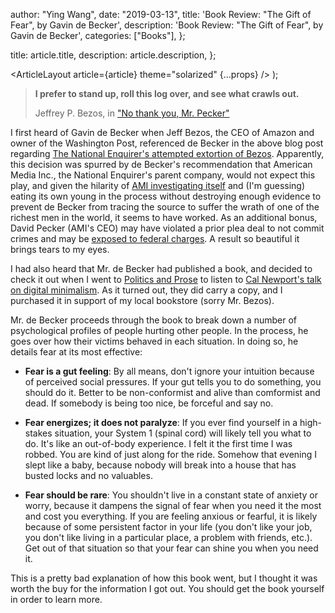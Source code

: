 
  author: "Ying Wang",
  date: "2019-03-13",
  title: 'Book Review: "The Gift of Fear", by Gavin de Becker',
  description: 'Book Review: "The Gift of Fear", by Gavin de Becker',
  categories: ["Books"],
};

  title: article.title,
  description: article.description,
};

  <ArticleLayout article={article} theme="solarized" {...props} />
);

> **I prefer to stand up, roll this log over, and see what crawls out.**
>
> Jeffrey P. Bezos, in ["No thank you, Mr.
> Pecker"](https://medium.com/@jeffreypbezos/no-thank-you-mr-pecker-146e3922310f)

I first heard of Gavin de Becker when Jeff Bezos, the CEO of Amazon and owner of
the Washington Post, referenced de Becker in the above blog post regarding [The
National Enquirer's attempted extortion of
Bezos](https://apnews.com/b8122770a15d43b88dfdcd9655912134). Apparently, this
decision was spurred by de Becker's recommendation that American Media Inc., the
National Enquirer's parent company, would not expect this play, and given the
hilarity of [AMI investigating
itself](https://www.nbcnews.com/news/all/ami-investigate-bezos-extortion-allegation-says-it-acted-lawfully-n969276)
and (I'm guessing) eating its own young in the process without destroying enough
evidence to prevent de Becker from tracing the source to suffer the wrath of one
of the richest men in the world, it seems to have worked. As an additional
bonus, David Pecker (AMI's CEO) may have violated a prior plea deal to not
commit crimes and may be [exposed to federal
charges](https://pagesix.com/2019/02/08/blackmail-scandal-could-leave-enquirer-boss-pecker-facing-federal-charges/).
A result so beautiful it brings tears to my eyes.

I had also heard that Mr. de Becker had published a book, and decided to check
it out when I went to [Politics and Prose](https://www.politics-prose.com/) to
listen to [Cal Newport's talk on digital
minimalism](https://www.politics-prose.com/event/book/cal-newport-digital-minimalism-choosing-focused-life-in-noisy-world).
As it turned out, they did carry a copy, and I purchased it in support of my
local bookstore (sorry Mr. Bezos).

Mr. de Becker proceeds through the book to break down a number of psychological
profiles of people hurting other people. In the process, he goes over how their
victims behaved in each situation. In doing so, he details fear at its most
effective:

- **Fear is a gut feeling**: By all means, don't ignore your intuition because
  of perceived social pressures. If your gut tells you to do something, you
  should do it. Better to be non-conformist and alive than comformist and dead.
  If somebody is being too nice, be forceful and say no.

- **Fear energizes; it does not paralyze**: If you ever find yourself in a
  high-stakes situation, your System 1 (spinal cord) will likely tell you what
  to do. It's like an out-of-body experience. I felt it the first time I was
  robbed. You are kind of just along for the ride. Somehow that evening I slept
  like a baby, because nobody will break into a house that has busted locks and
  no valuables.

- **Fear should be rare**: You shouldn't live in a constant state of anxiety or
  worry, because it dampens the signal of fear when you need it the most and
  cost you everything. If you are feeling anxious or fearful, it is likely
  because of some persistent factor in your life (you don't like your job, you
  don't like living in a particular place, a problem with friends, etc.). Get
  out of that situation so that your fear can shine you when you need it.

This is a pretty bad explanation of how this book went, but I thought it was
worth the buy for the information I got out. You should get the book yourself in
order to learn more.
